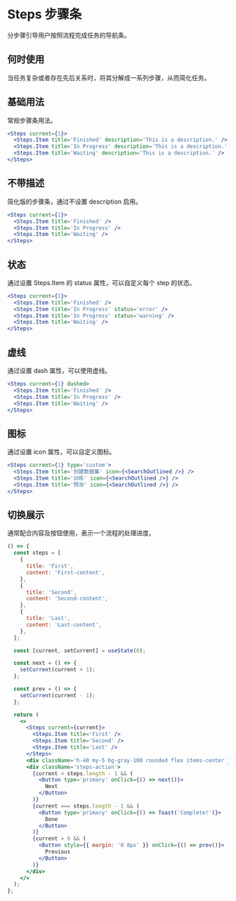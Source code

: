 # Steps 步骤条

分步骤引导用户按照流程完成任务的导航条。

## 何时使用

当任务复杂或者存在先后关系时，将其分解成一系列步骤，从而简化任务。

## 基础用法

常规步骤条用法。

```jsx
<Steps current={1}>
  <Steps.Item title='Finished' description='This is a description.' />
  <Steps.Item title='In Progress' description='This is a description.' />
  <Steps.Item title='Waiting' description='This is a description.' />
</Steps>
```

## 不带描述

简化版的步骤条，通过不设置 description 启用。

```jsx
<Steps current={1}>
  <Steps.Item title='Finished' />
  <Steps.Item title='In Progress' />
  <Steps.Item title='Waiting' />
</Steps>
```

## 状态

通过设置 Steps.Item 的 status 属性，可以自定义每个 step 的状态。

```jsx
<Steps current={1}>
  <Steps.Item title='Finished' />
  <Steps.Item title='In Progress' status='error' />
  <Steps.Item title='In Progress' status='warning' />
  <Steps.Item title='Waiting' />
</Steps>
```

## 虚线

通过设置 dash 属性，可以使用虚线。

```jsx
<Steps current={1} dashed>
  <Steps.Item title='Finished' />
  <Steps.Item title='In Progress' />
  <Steps.Item title='Waiting' />
</Steps>
```

## 图标

通过设置 icon 属性，可以自定义图标。

```jsx
<Steps current={1} type='custom'>
  <Steps.Item title='创建数据集' icon={<SearchOutlined />} />
  <Steps.Item title='训练' icon={<SearchOutlined />} />
  <Steps.Item title='预测' icon={<SearchOutlined />} />
</Steps>
```

## 切换展示

通常配合内容及按钮使用，表示一个流程的处理进度。

```jsx
() => {
  const steps = [
    {
      title: 'First',
      content: 'First-content',
    },
    {
      title: 'Second',
      content: 'Second-content',
    },
    {
      title: 'Last',
      content: 'Last-content',
    },
  ];

  const [current, setCurrent] = useState(0);

  const next = () => {
    setCurrent(current + 1);
  };

  const prev = () => {
    setCurrent(current - 1);
  };

  return (
    <>
      <Steps current={current}>
        <Steps.Item title='First' />
        <Steps.Item title='Second' />
        <Steps.Item title='Last' />
      </Steps>
      <div className='h-40 my-5 bg-gray-100 rounded flex items-center justify-center'>{steps[current].content}</div>
      <div className='steps-action'>
        {current < steps.length - 1 && (
          <Button type='primary' onClick={() => next()}>
            Next
          </Button>
        )}
        {current === steps.length - 1 && (
          <Button type='primary' onClick={() => Toast('Complete!')}>
            Done
          </Button>
        )}
        {current > 0 && (
          <Button style={{ margin: '0 8px' }} onClick={() => prev()}>
            Previous
          </Button>
        )}
      </div>
    </>
  );
};
```
